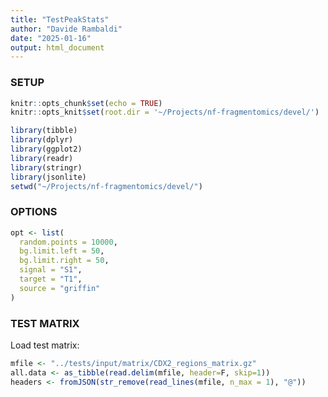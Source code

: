 ```yaml
---
title: "TestPeakStats"
author: "Davide Rambaldi"
date: "2025-01-16"
output: html_document
---
```


### SETUP

```r
knitr::opts_chunk$set(echo = TRUE)
knitr::opts_knit$set(root.dir = '~/Projects/nf-fragmentomics/devel/')
```

```r
library(tibble)
library(dplyr)
library(ggplot2)
library(readr)
library(stringr)
library(jsonlite)
setwd("~/Projects/nf-fragmentomics/devel/")
```

### OPTIONS

```r
opt <- list(
  random.points = 10000,
  bg.limit.left = 50,
  bg.limit.right = 50,
  signal = "S1",
  target = "T1",
  source = "griffin"
)
```

### TEST MATRIX

Load test matrix:

```r
mfile <- "../tests/input/matrix/CDX2_regions_matrix.gz"
all.data <- as_tibble(read.delim(mfile, header=F, skip=1))
headers <- fromJSON(str_remove(read_lines(mfile, n_max = 1), "@"))
```

